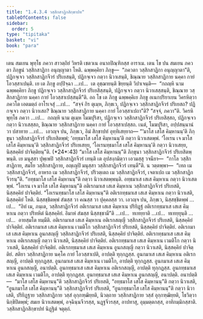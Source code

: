 ```yaml
---
title: "1.4.3.4 วสฺสิกสาฏิกสิกฺขาปท"
tableOfContents: false
sidebar:
  order: 5
type: "tipitaka"
basket: "vi"
book: "para"
---
```



<DynamicBreadcrumb />

<Division number="626" book="para">

<Paragraph number="2323" book="para">
เตน สมเยน พุทฺโธ ภควา สาวตฺถิยํ วิหรติ เชตวเน อนาถปิณฺฑิกสฺส อาราเม. เตน โข ปน สมเยน ภควตา ภิกฺขูนํ วสฺสิกสาฏิกา อนุญฺญาตา โหติ. ฉพฺพคฺคิยา ภิกฺขู—  “ภควตา วสฺสิกสาฏิกา อนุญฺญาตา”ติ, ปฏิกจฺเจว วสฺสิกสาฏิกจีวรํ ปริเยสนฺติ, ปฏิกจฺเจว กตฺวา นิวาเสนฺติ, ชิณฺณาย วสฺสิกสาฏิกาย นคฺคา กายํ โอวสฺสาเปนฺติ. เย เต ภิกฺขู อปฺปิจฺฉา …เป…  เต อุชฺฌายนฺติ ขิยฺยนฺติ วิปาเจนฺติ—  “กถญฺหิ นาม ฉพฺพคฺคิยา ภิกฺขู ปฏิกจฺเจว วสฺสิกสาฏิกจีวรํ ปริเยสิสฺสนฺติ, ปฏิกจฺเจว กตฺวา นิวาเสสฺสนฺติ, ชิณฺณาย วสฺสิกสาฏิกาย นคฺคา กายํ โอวสฺสาเปสฺสนฺตี”ติ.
</Paragraph>

<Paragraph number="2324" book="para">
อถ โข เต ภิกฺขู ฉพฺพคฺคิเย ภิกฺขู อเนกปริยาเยน วิครหิตฺวา ภควโต เอตมตฺถํ อาโรเจสุํ …เป…  “สจฺจํ กิร ตุเมฺห, ภิกฺขเว, ปฏิกจฺเจว วสฺสิกสาฏิกจีวรํ ปริเยสถ? ปฏิกจฺเจว กตฺวา นิวาเสถ? ชิณฺณาย วสฺสิกสาฏิกาย นคฺคา กายํ โอวสฺสาเปถา”ติ? “สจฺจํ, ภควา”ติ. วิครหิ พุทฺโธ ภควา …เป…  กถญฺหิ นาม ตุเมฺห โมฆปุริสา, ปฏิกจฺเจว วสฺสิกสาฏิกจีวรํ ปริเยสิสฺสถ, ปฏิกจฺเจว กตฺวา นิวาเสสฺสถ, ชิณฺณาย วสฺสิกสาฏิกาย นคฺคา กายํ โอวสฺสาเปสฺสถ. เนตํ, โมฆปุริสา, อปฺปสนฺนานํ วา ปสาทาย …เป…  เอวญฺจ ปน, ภิกฺขเว, อิมํ สิกฺขาปทํ อุทฺทิเสยฺยาถ—
</Paragraph>

</Division>
<Division number="627" book="para">

<Paragraph number="2325" book="para">
<Emphasis>“‘มาโส เสโส คิมฺหานนฺ’ติ ภิกฺขุนา วสฺสิกสาฏิกจีวรํ ปริเยสิตพฺพํ</Emphasis>; <Emphasis>‘อทฺธมาโส</Emphasis> <Emphasis>เสโส คิมฺหานนฺ’ติ กตฺวา นิวาเสตพฺพํ</Emphasis>. <Emphasis>‘โอเรน เจ มาโส เสโส คิมฺหานนฺ’ติ วสฺสิกสาฏิกจีวรํ ปริเยเสยฺย, ‘โอเรนทฺธมาโส เสโส คิมฺหานนฺ’ติ กตฺวา นิวาเสยฺย, นิสฺสคฺคิยํ ปาจิตฺติยนฺ”</Emphasis>ติ. (*24*:<Emphasis>43</Emphasis>)
</Paragraph>

</Division>
<Division number="628" book="para">

<Paragraph number="2326" book="para">
<Emphasis>“มาโส เสโส คิมฺหานนฺ”ติ ภิกฺขุนา วสฺสิกสาฏิกจีวรํ ปริเยสิตพฺพนฺ</Emphasis>ติ. เย มนุสฺสา ปุพฺเพปิ วสฺสิกสาฏิกจีวรํ เทนฺติ เต อุปสงฺกมิตฺวา เอวมสฺสุ วจนียา—  “กาโล วสฺสิกสาฏิกาย, สมโย วสฺสิกสาฏิกาย, อญฺเญปิ มนุสฺสา วสฺสิกสาฏิกจีวรํ เทนฺตี”ติ. น วตฺตพฺพา—  “เทถ เม วสฺสิกสาฏิกจีวรํ, อาหรถ เม วสฺสิกสาฏิกจีวรํ, ปริวตฺเตถ เม วสฺสิกสาฏิกจีวรํ, เจตาเปถ เม วสฺสิกสาฏิกจีวรนฺ”ติ.
</Paragraph>

<Paragraph number="2327" book="para">
<Emphasis>“อทฺธมาโส เสโส คิมฺหานนฺ”ติ กตฺวา นิวาเสตพฺพนฺ</Emphasis>ติ. อทฺธมาเส เสเส คิมฺหาเน กตฺวา นิวาเสตพฺพํ.
</Paragraph>

<Paragraph number="2328" book="para">
<Emphasis>“โอเรน เจ มาโส เสโส คิมฺหานนฺ”</Emphasis>ติ อติเรกมาเส เสเส คิมฺหาเน วสฺสิกสาฏิกจีวรํ ปริเยสติ, นิสฺสคฺคิยํ ปาจิตฺติยํ.
</Paragraph>

<Paragraph number="2329" book="para">
<Emphasis>“โอเรนทฺธมาโส เสโส คิมฺหานนฺ”</Emphasis>ติ อติเรกทฺธมาเส เสเส คิมฺหาเน กตฺวา นิวาเสติ, นิสฺสคฺคิยํ โหติ. นิสฺสชฺชิตพฺพํ สํฆสฺส วา คณสฺส วา ปุคฺคลสฺส วา. เอวญฺจ ปน, ภิกฺขเว, นิสฺสชฺชิตพฺพํ …เป…  “อิทํ เม, ภนฺเต, วสฺสิกสาฏิกจีวรํ อติเรกมาเส เสเส คิมฺหาเน ปริยิฏฺฐํ อติเรกทฺธมาเส เสเส คิมฺหาเน กตฺวา ปริทหิตํ นิสฺสคฺคิยํ. อิมาหํ สํฆสฺส นิสฺสชฺชามี”ติ …เป…  ทเทยฺยาติ …เป…  ทเทยฺยุนฺติ …เป…  อายสฺมโต ทมฺมีติ.
</Paragraph>

</Division>
<Division number="629" book="para">

<Paragraph number="2330" book="para">
อติเรกมาเส เสเส คิมฺหาเน อติเรกสญฺญี วสฺสิกสาฏิกจีวรํ ปริเยสติ, นิสฺสคฺคิยํ ปาจิตฺติยํ. อติเรกมาเส เสเส คิมฺหาเน เวมติโก วสฺสิกสาฏิกจีวรํ ปริเยสติ, นิสฺสคฺคิยํ ปาจิตฺติยํ. อติเรกมาเส เสเส คิมฺหาเน อูนกสญฺญี วสฺสิกสาฏิกจีวรํ ปริเยสติ, นิสฺสคฺคิยํ ปาจิตฺติยํ.
</Paragraph>

<Paragraph number="2331" book="para">
อติเรกทฺธมาเส เสเส คิมฺหาเน อติเรกสญฺญี กตฺวา นิวาเสติ, นิสฺสคฺคิยํ ปาจิตฺติยํ. อติเรกทฺธมาเส เสเส คิมฺหาเน เวมติโก กตฺวา นิวาเสติ, นิสฺสคฺคิยํ ปาจิตฺติยํ. อติเรกทฺธมาเส เสเส คิมฺหาเน อูนกสญฺญี กตฺวา นิวาเสติ, นิสฺสคฺคิยํ ปาจิตฺติยํ.
</Paragraph>

<Paragraph number="2332" book="para">
สติยา วสฺสิกสาฏิกาย นคฺโค กายํ โอวสฺสาเปติ, อาปตฺติ ทุกฺกฏสฺส. อูนกมาเส เสเส คิมฺหาเน อติเรกสญฺญี, อาปตฺติ ทุกฺกฏสฺส. อูนกมาเส เสเส คิมฺหาเน เวมติโก, อาปตฺติ ทุกฺกฏสฺส. อูนกมาเส เสเส คิมฺหาเน อูนกสญฺญี, อนาปตฺติ.
</Paragraph>

<Paragraph number="2333" book="para">
อูนกทฺธมาเส เสเส คิมฺหาเน อติเรกสญฺญี, อาปตฺติ ทุกฺกฏสฺส. อูนกทฺธมาเส เสเส คิมฺหาเน เวมติโก, อาปตฺติ ทุกฺกฏสฺส. อูนกทฺธมาเส เสเส คิมฺหาเน อูนกสญฺญี, อนาปตฺติ.
</Paragraph>

</Division>
<Division number="630" book="para">

<Paragraph number="2334" book="para">
อนาปตฺติ—  “มาโส เสโส คิมฺหานนฺ”ติ วสฺสิกสาฏิกจีวรํ ปริเยสติ, “อทฺธมาโส เสโส คิมฺหานนฺ”ติ กตฺวา นิวาเสติ, “อูนกมาโส เสโส คิมฺหานนฺ”ติ วสฺสิกสาฏิกจีวรํ ปริเยสติ, “อูนกทฺธมาโส เสโส คิมฺหานนฺ”ติ กตฺวา นิวาเสติ, ปริยิฏฺฐาย วสฺสิกสาฏิกาย วสฺสํ อุกฺกฑฺฒิยฺยติ, นิวตฺถาย วสฺสิกสาฏิกาย วสฺสํ อุกฺกฑฺฒิยฺยติ, โธวิตฺวา นิกฺขิปิตพฺพํ; สมเย นิวาเสตพฺพํ, อจฺฉินฺนจีวรสฺส, นฏฺฐจีวรสฺส, อาปทาสุ, อุมฺมตฺตกสฺส, อาทิกมฺมิกสฺสาติ.

</Paragraph>
</Division>

<Paragraph number="2335" type="center" book="para">
วสฺสิกสาฏิกสิกฺขาปทํ นิฏฺฐิตํ จตุตฺถํ.
</Paragraph>
